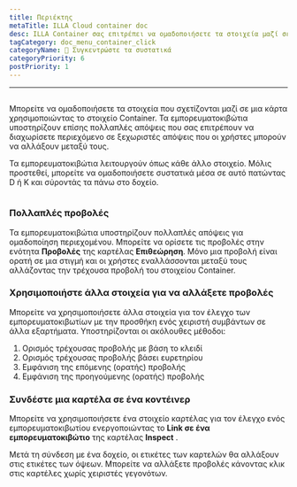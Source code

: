 ```yaml
---
title: Περιέκτης
metaTitle: ILLA Cloud container doc
desc: ILLA Container σας επιτρέπει να ομαδοποιήσετε τα στοιχεία μαζί σε μια κάρτα
tagCategory: doc_menu_container_click
categoryName: 🧬 Συγκεντρώστε τα συστατικά
categoryPriority: 6
postPriority: 1
---
```


* * *

## <Heading hidden>Δοχείο</Heading>

Μπορείτε να ομαδοποιήσετε τα στοιχεία που σχετίζονται μαζί σε μια κάρτα χρησιμοποιώντας το στοιχείο Container. Τα εμπορευματοκιβώτια υποστηρίζουν επίσης πολλαπλές απόψεις που σας επιτρέπουν να διαχωρίσετε περιεχόμενο σε ξεχωριστές απόψεις που οι χρήστες μπορούν να αλλάξουν μεταξύ τους.

Τα εμπορευματοκιβώτια λειτουργούν όπως κάθε άλλο στοιχείο. Μόλις προστεθεί, μπορείτε να ομαδοποιήσετε συστατικά μέσα σε αυτό πατώντας D ή K και σύροντάς τα πάνω στο δοχείο.

<img
  src='https://cdn.illacloud.com/official-website/img/docs/assemble/container.png'
  alt=""
/>

### Πολλαπλές προβολές

Τα εμπορευματοκιβώτια υποστηρίζουν πολλαπλές απόψεις για ομαδοποίηση περιεχομένου. Μπορείτε να ορίσετε τις προβολές στην ενότητα **Προβολές** της καρτέλας **Επιθεώρηση**. Μόνο μια προβολή είναι ορατή σε μια στιγμή και οι χρήστες εναλλάσσονται μεταξύ τους αλλάζοντας την τρέχουσα προβολή του στοιχείου Container.

### Χρησιμοποιήστε άλλα στοιχεία για να αλλάξετε προβολές

Μπορείτε να χρησιμοποιήσετε άλλα στοιχεία για τον έλεγχο των εμπορευματοκιβωτίων με την προσθήκη ενός χειριστή συμβάντων σε άλλα εξαρτήματα. Υποστηρίζονται οι ακόλουθες μέθοδοι:

1.  Ορισμός τρέχουσας προβολής με βάση το κλειδί
2.  Ορισμός τρέχουσας προβολής βάσει ευρετηρίου
3.  Εμφάνιση της επόμενης (ορατής) προβολής
4.  Εμφάνιση της προηγούμενης (ορατής) προβολής

### Συνδέστε μια καρτέλα σε ένα κοντέινερ

Μπορείτε να χρησιμοποιήσετε ένα στοιχείο καρτέλας για τον έλεγχο ενός εμπορευματοκιβωτίου ενεργοποιώντας το **Link σε ένα εμπορευματοκιβώτιο** της καρτέλας **Inspect** .

Μετά τη σύνδεση με ένα δοχείο, οι ετικέτες των καρτελών θα αλλάξουν στις ετικέτες των όψεων. Μπορείτε να αλλάξετε προβολές κάνοντας κλικ στις καρτέλες χωρίς χειριστές γεγονότων. 

